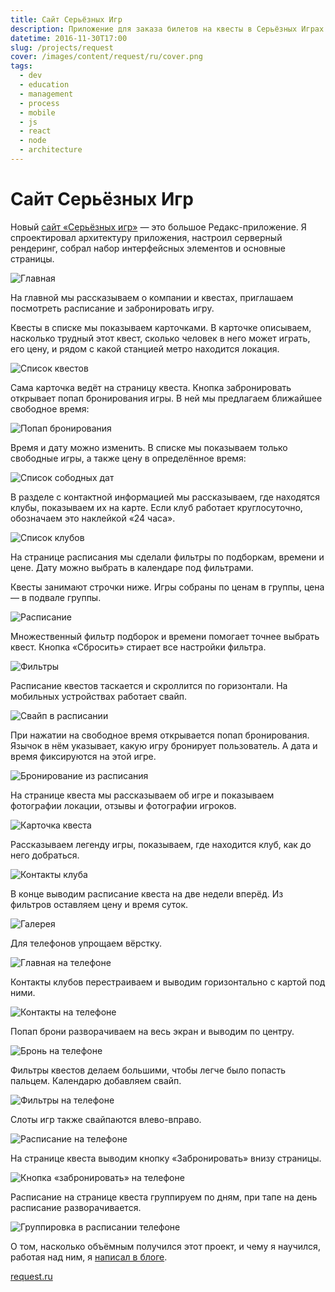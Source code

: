 ```yaml
---
title: Сайт Серьёзных Игр
description: Приложение для заказа билетов на квесты в Серьёзных Играх.
datetime: 2016-11-30T17:00
slug: /projects/request
cover: /images/content/request/ru/cover.png
tags:
  - dev
  - education
  - management
  - process
  - mobile
  - js
  - react
  - node
  - architecture
---
```


# Сайт Серьёзных Игр

Новый [сайт «Серьёзных игр»](https://request.ru) — это большое Редакс-приложение. Я спроектировал архитектуру приложения, настроил серверный рендеринг, собрал набор интерфейсных элементов и основные страницы.

![Главная](/images/content/request/ru/1-min.jpg)

На главной мы рассказываем о компании и квестах, приглашаем посмотреть расписание и забронировать игру.

Квесты в списке мы показываем карточками. В карточке описываем, насколько трудный этот квест, сколько человек в него может играть, его цену, и рядом с какой станцией метро находится локация.

![Список квестов](/images/content/request/ru/2-min.jpg)

Сама карточка ведёт на страницу квеста. Кнопка забронировать открывает попап бронирования игры. В ней мы предлагаем ближайшее свободное время:

![Попап бронирования](/images/content/request/ru/3-min.jpg)

Время и дату можно изменить. В списке мы показываем только свободные игры, а также цену в определённое время:

![Список сободных дат](/images/content/request/ru/4-min.jpg)

В разделе с контактной информацией мы рассказываем, где находятся клубы, показываем их на карте. Если клуб работает круглосуточно, обозначаем это наклейкой «24 часа».

![Список клубов](/images/content/request/ru/5-min.jpg)

На странице расписания мы сделали фильтры по подборкам, времени и цене. Дату можно выбрать в календаре под фильтрами.

Квесты занимают строчки ниже. Игры собраны по ценам в группы, цена — в подвале группы.

![Расписание](/images/content/request/ru/6-min.jpg)

Множественный фильтр подборок и времени помогает точнее выбрать квест. Кнопка «Сбросить» стирает все настройки фильтра.

![Фильтры](/images/content/request/ru/7-min.jpg)

Расписание квестов таскается и скроллится по горизонтали. На мобильных устройствах работает свайп.

![Свайп в расписании](/images/content/request/ru/8-min.jpg)

При нажатии на свободное время открывается попап бронирования. Язычок в нём указывает, какую игру бронирует пользователь. А дата и время фиксируются на этой игре.

![Бронирование из расписания](/images/content/request/ru/9-min.jpg)

На странице квеста мы рассказываем об игре и показываем фотографии локации, отзывы и фотографии игроков.

![Карточка квеста](/images/content/request/ru/10-min.jpg)

Рассказываем легенду игры, показываем, где находится клуб, как до него добраться.

![Контакты клуба](/images/content/request/ru/11-min.jpg)

В конце выводим расписание квеста на две недели вперёд. Из фильтров оставляем цену и время суток.

![Галерея](/images/content/request/ru/12-min.jpg)

Для телефонов упрощаем вёрстку.

![Главная на телефоне](/images/content/request/ru/phone-1-min.jpg?limited)

Контакты клубов перестраиваем и выводим горизонтально с картой под ними.

![Контакты на телефоне](/images/content/request/ru/phone-2-min.jpg?limited)

Попап брони разворачиваем на весь экран и выводим по центру.

![Бронь на телефоне](/images/content/request/ru/phone-3-min.jpg?limited)

Фильтры квестов делаем большими, чтобы легче было попасть пальцем. Календарю добавляем свайп.

![Фильтры на телефоне](/images/content/request/ru/phone-4-min.jpg?limited)

Слоты игр также свайпаются влево-вправо.

![Расписание на телефоне](/images/content/request/ru/phone-5-min.jpg?limited)

На странице квеста выводим кнопку «Забронировать» внизу страницы.

![Кнопка «забронировать» на телефоне](/images/content/request/ru/phone-6-min.jpg?limited)

Расписание на странице квеста группируем по дням, при тапе на день расписание разворачивается.

![Группировка в расписании телефоне](/images/content/request/ru/phone-7-min.jpg?limited)

О том, насколько объёмным получился этот проект, и чему я научился, работая над ним, я [написал в блоге](/blog/about-new-request-site).

[request.ru](https://request.ru)
